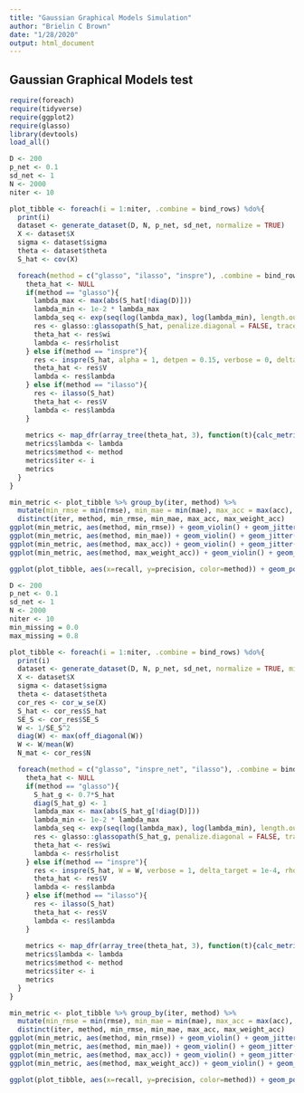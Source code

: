 ```yaml
---
title: "Gaussian Graphical Models Simulation"
author: "Brielin C Brown"
date: "1/28/2020"
output: html_document
---
```


## Gaussian Graphical Models test
```r
require(foreach)
require(tidyverse)
require(ggplot2)
require(glasso)
library(devtools)
load_all()
```


```r
D <- 200
p_net <- 0.1
sd_net <- 1
N <- 2000
niter <- 10

plot_tibble <- foreach(i = 1:niter, .combine = bind_rows) %do%{
  print(i)
  dataset <- generate_dataset(D, N, p_net, sd_net, normalize = TRUE)
  X <- dataset$X
  sigma <- dataset$sigma
  theta <- dataset$theta
  S_hat <- cov(X)

  foreach(method = c("glasso", "ilasso", "inspre"), .combine = bind_rows) %do% {
    theta_hat <- NULL
    if(method == "glasso"){
      lambda_max <- max(abs(S_hat[!diag(D)]))
      lambda_min <- 1e-2 * lambda_max
      lambda_seq <- exp(seq(log(lambda_max), log(lambda_min), length.out = 20))
      res <- glasso::glassopath(S_hat, penalize.diagonal = FALSE, trace = 0, rholist = lambda_seq)
      theta_hat <- res$wi
      lambda <- res$rholist
    } else if(method == "inspre"){
      res <- inspre(S_hat, alpha = 1, detpen = 0.15, verbose = 0, delta_target = 1e-4, rho_min = 1, its = 100, symmetrize = TRUE)
      theta_hat <- res$V
      lambda <- res$lambda
    } else if(method == "ilasso"){
      res <- ilasso(S_hat)
      theta_hat <- res$V
      lambda <- res$lambda
    }
    
    metrics <- map_dfr(array_tree(theta_hat, 3), function(t){calc_metrics(t, theta)})
    metrics$lambda <- lambda
    metrics$method <- method
    metrics$iter <- i
    metrics
  }
}
```

```r
min_metric <- plot_tibble %>% group_by(iter, method) %>% 
  mutate(min_rmse = min(rmse), min_mae = min(mae), max_acc = max(acc), max_weight_acc = max(weight_acc)) %>%
  distinct(iter, method, min_rmse, min_mae, max_acc, max_weight_acc)
ggplot(min_metric, aes(method, min_rmse)) + geom_violin() + geom_jitter(height = 0, width = 0.1, alpha = 0.05)
ggplot(min_metric, aes(method, min_mae)) + geom_violin() + geom_jitter(height = 0, width = 0.1, alpha = 0.05)
ggplot(min_metric, aes(method, max_acc)) + geom_violin() + geom_jitter(height = 0, width = 0.1, alpha = 0.05)
ggplot(min_metric, aes(method, max_weight_acc)) + geom_violin() + geom_jitter(height = 0, width = 0.1, alpha = 0.05)

ggplot(plot_tibble, aes(x=recall, y=precision, color=method)) + geom_point()
```



```r
D <- 200
p_net <- 0.1
sd_net <- 1
N <- 2000
niter <- 10
min_missing = 0.0
max_missing = 0.8

plot_tibble <- foreach(i = 1:niter, .combine = bind_rows) %do%{
  print(i)
  dataset <- generate_dataset(D, N, p_net, sd_net, normalize = TRUE, min_missing = min_missing, max_missing = max_missing)
  X <- dataset$X
  sigma <- dataset$sigma
  theta <- dataset$theta
  cor_res <- cor_w_se(X)
  S_hat <- cor_res$S_hat
  SE_S <- cor_res$SE_S
  W <- 1/SE_S^2
  diag(W) <- max(off_diagonal(W))
  W <- W/mean(W)
  N_mat <- cor_res$N

  foreach(method = c("glasso", "inspre_net", "ilasso"), .combine = bind_rows) %do% {
    theta_hat <- NULL
    if(method == "glasso"){
      S_hat_g <- 0.7*S_hat
      diag(S_hat_g) <- 1
      lambda_max <- max(abs(S_hat_g[!diag(D)]))
      lambda_min <- 1e-2 * lambda_max
      lambda_seq <- exp(seq(log(lambda_max), log(lambda_min), length.out = 20))
      res <- glasso::glassopath(S_hat_g, penalize.diagonal = FALSE, trace = 1, rholist = lambda_seq)
      theta_hat <- res$wi
      lambda <- res$rholist
    } else if(method == "inspre"){
      res <- inspre(S_hat, W = W, verbose = 1, delta_target = 1e-4, rho_min = 2.5, detpen=0.15)
      theta_hat <- res$V
      lambda <- res$lambda
    } else if(method == "ilasso"){
      res <- ilasso(S_hat)
      theta_hat <- res$V
      lambda <- res$lambda
    }
    
    metrics <- map_dfr(array_tree(theta_hat, 3), function(t){calc_metrics(t, theta)})
    metrics$lambda <- lambda
    metrics$method <- method
    metrics$iter <- i
    metrics
  }
}
```

```r
min_metric <- plot_tibble %>% group_by(iter, method) %>% 
  mutate(min_rmse = min(rmse), min_mae = min(mae), max_acc = max(acc), max_weight_acc = max(weight_acc)) %>%
  distinct(iter, method, min_rmse, min_mae, max_acc, max_weight_acc)
ggplot(min_metric, aes(method, min_rmse)) + geom_violin() + geom_jitter(height = 0, width = 0.1, alpha = 0.05)
ggplot(min_metric, aes(method, min_mae)) + geom_violin() + geom_jitter(height = 0, width = 0.1, alpha = 0.05)
ggplot(min_metric, aes(method, max_acc)) + geom_violin() + geom_jitter(height = 0, width = 0.1, alpha = 0.05)
ggplot(min_metric, aes(method, max_weight_acc)) + geom_violin() + geom_jitter(height = 0, width = 0.1, alpha = 0.05)

ggplot(plot_tibble, aes(x=recall, y=precision, color=method)) + geom_point()
```


